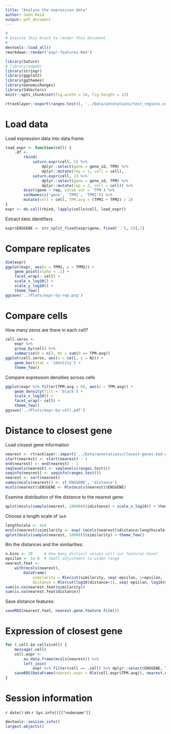 ```yaml
---
title: "Analyse the expression data"
author: John Reid
output: pdf_document
---
```


```r
#
# Execute this block to render this document.
#
devtools::load_all()
rmarkdown::render('expr-features.Rmd')
```

```r
library(Saturn)
# library(edgeR)
library(stringr)
library(ggplot2)
library(ggthemes)
library(GenomicRanges)
library(S4Vectors)
knitr::opts_chunk$set(fig.width = 18, fig.height = 12)
```


```r
rtracklayer::export(ranges.test(), '../Data/annotations/test_regions.ordered.bed', 'BED')
```


# Load data

Load expression data into data.frame.
```r
load_expr <- function(cell) {
    .df <-
        rbind(
            saturn.expr(cell, 1) %>%
                dplyr::select(gene = gene_id, TPM) %>%
                dplyr::mutate(rep = 1, cell = cell),
            saturn.expr(cell, 2) %>%
                dplyr::select(gene = gene_id, TPM) %>%
                dplyr::mutate(rep = 2, cell = cell)) %>%
        dcast(gene ~ rep, value.var = 'TPM') %>%
        setNames(c('gene', 'TPM1', 'TPM2')) %>%
        mutate(cell = cell, TPM.avg = (TPM1 + TPM2) / 2)
}
expr <- do.call(rbind, lapply(cells$cell, load_expr))
```

Extract `ENSG` identifiers
```r
expr$ENSGENE <- str_split_fixed(expr$gene, fixed('.'), 2)[,1]
```

# Compare replicates

```r
dim(expr)
ggplot(expr, aes(x = TPM1, y = TPM2)) +
    geom_point(alpha = .1) +
    facet_wrap(~ cell) +
    scale_x_log10() +
    scale_y_log10() +
    theme_few()
ggsave('../Plots/expr-by-rep.png')
```


# Compare cells

How many zeros are there in each cell?
```r
cell.zeros <-
    expr %>%
    group_by(cell) %>%
    summarise(N = n(), Nz = sum(0 == TPM.avg))
ggplot(cell.zeros, aes(x = cell, y = Nz)) +
    geom_bar(stat = 'identity') +
    theme_few()
```

Compare expression densities across cells
```r
ggplot(expr %>% filter(TPM.avg > 0), aes(x = TPM.avg)) +
    geom_density(fill = 'black') +
    scale_x_log10() +
    facet_wrap(~ cell) +
    theme_few()
ggsave('../Plots/expr-by-cell.pdf')
```


# Distance to closest gene

Load closest gene information
```r
nearest <- rtracklayer::import('../Data/annotations/closest-genes.bed.gz')
start(nearest) <- start(nearest) - 1
end(nearest) <- end(nearest) - 1
seqlevels(nearest) <- seqlevels(ranges.test())
seqinfo(nearest) <- seqinfo(ranges.test())
nearest <- sort(nearest)
names(mcols(nearest)) <- c('ENSGENE', 'distance')
mcols(nearest)$ENSGENE <- Rle(mcols(nearest)$ENSGENE)
```

Examine distribution of the distance to the nearest gene:
```r
qplot(mcols(sample(nearest, 100000))$distance) + scale_x_log10() + theme_few()
```

Choose a length scale of `1e4`:
```r
lengthscale <- 1e4
mcols(nearest)$similarity <- exp(-(mcols(nearest)$distance/lengthscale)**2/2)
qplot(mcols(sample(nearest, 10000))$similarity) + theme_few()
```

Bin the distances and the similarities:
```r
n.bins <- 20     # How many distinct values will our features have?
epsilon <- 1e-8  # Small adjustment to widen range
nearest.feat <-
    with(mcols(nearest),
        DataFrame(
            similarity = Rle(cut(similarity, seq(-epsilon, 1+epsilon, length.out = n.bins + 1))),
            distance = Rle(cut(log10(distance+1), seq(-epsilon, log10(max(distance+1))+epsilon, length.out = n.bins + 1)))))
sum(is.na(nearest.feat$similarity))
sum(is.na(nearest.feat$distance))
```

Save distance features:
```r
saveRDS(nearest.feat, nearest.gene.feature.file())
```


# Expression of closest gene

```r
for (.cell in cells$cell) {
    message(.cell)
    cell.expr <-
        as.data.frame(mcols(nearest)) %>%
        left_join(
            expr %>% filter(cell == .cell) %>% dplyr::select(ENSGENE, TPM.avg))
    saveRDS(DataFrame(nearest.expr = Rle(cell.expr$TPM.avg)), nearest.expr.feature.file(.cell))
}
```


# Session information

`r date()` on `r Sys.info()[["nodename"]]`
```r
devtools::session_info()
largest.objects()
```
